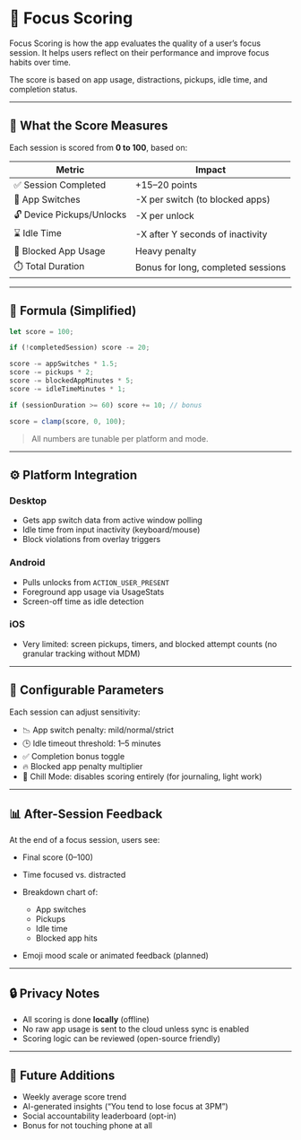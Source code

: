 # 🧠 Focus Scoring

Focus Scoring is how the app evaluates the quality of a user’s focus session. It helps users reflect on their performance and improve focus habits over time.

The score is based on app usage, distractions, pickups, idle time, and completion status.

---

## 🎯 What the Score Measures

Each session is scored from **0 to 100**, based on:

| Metric                     | Impact                            |
|---------------------------|------------------------------------|
| ✅ Session Completed       | +15–20 points                      |
| 📵 App Switches            | -X per switch (to blocked apps)    |
| 🔓 Device Pickups/Unlocks  | -X per unlock                      |
| ⌛ Idle Time               | -X after Y seconds of inactivity   |
| 🚫 Blocked App Usage       | Heavy penalty                      |
| ⏱️ Total Duration         | Bonus for long, completed sessions |

---

## 🧪 Formula (Simplified)

```ts
let score = 100;

if (!completedSession) score -= 20;

score -= appSwitches * 1.5;
score -= pickups * 2;
score -= blockedAppMinutes * 5;
score -= idleTimeMinutes * 1;

if (sessionDuration >= 60) score += 10; // bonus

score = clamp(score, 0, 100);
````

> All numbers are tunable per platform and mode.

---

## ⚙️ Platform Integration

### Desktop

* Gets app switch data from active window polling
* Idle time from input inactivity (keyboard/mouse)
* Block violations from overlay triggers

### Android

* Pulls unlocks from `ACTION_USER_PRESENT`
* Foreground app usage via UsageStats
* Screen-off time as idle detection

### iOS

* Very limited: screen pickups, timers, and blocked attempt counts (no granular tracking without MDM)

---

## 🧩 Configurable Parameters

Each session can adjust sensitivity:

* 📉 App switch penalty: mild/normal/strict
* 🕒 Idle timeout threshold: 1–5 minutes
* ✅ Completion bonus toggle
* 🔥 Blocked app penalty multiplier
* 🧘 Chill Mode: disables scoring entirely (for journaling, light work)

---

## 📊 After-Session Feedback

At the end of a focus session, users see:

* Final score (0–100)
* Time focused vs. distracted
* Breakdown chart of:

  * App switches
  * Pickups
  * Idle time
  * Blocked app hits
* Emoji mood scale or animated feedback (planned)

---

## 🔒 Privacy Notes

* All scoring is done **locally** (offline)
* No raw app usage is sent to the cloud unless sync is enabled
* Scoring logic can be reviewed (open-source friendly)

---

## 🔮 Future Additions

* Weekly average score trend
* AI-generated insights (“You tend to lose focus at 3PM”)
* Social accountability leaderboard (opt-in)
* Bonus for not touching phone at all